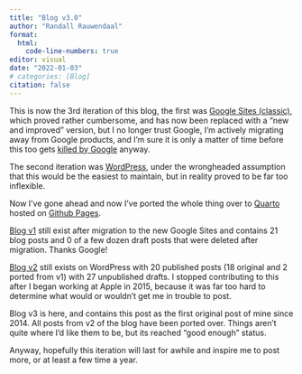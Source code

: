```yaml
---
title: "Blog v3.0"
author: "Randall Rauwendaal"
format: 
  html:
    code-line-numbers: true
editor: visual
date: "2022-01-03"
# categories: [Blog]
citation: false
---
```


This is now the 3rd iteration of this blog, the first was [Google Sites (classic)](https://en.wikipedia.org/wiki/Google_Sites), which proved rather cumbersome, and has now been replaced with a "new and improved" version, but I no longer trust Google, I'm actively migrating away from Google products, and I'm sure it is only a matter of time before this too gets [killed by Google](https://killedbygoogle.com/) anyway.

The second iteration was [WordPress](https://wordpress.com), under the wrongheaded assumption that this would be the easiest to maintain, but in reality proved to be far too inflexible.

Now I've gone ahead and now I've ported the whole thing over to [Quarto](https://quarto.org/) hosted on [Github Pages](https://pages.github.com/).

[Blog v1](https://sites.google.com/a/rauwendaal.net/randall-rauwendaal/blog) still exist after migration to the new Google Sites and contains 21 blog posts and 0 of a few dozen draft posts that were deleted after migration. Thanks Google!

[Blog v2](https://randallr.wordpress.com) still exists on WordPress with 20 published posts (18 original and 2 ported from v1) with 27 unpublished drafts. I stopped contributing to this after I began working at Apple in 2015, because it was far too hard to determine what would or wouldn't get me in trouble to post.

Blog v3 is here, and contains this post as the first original post of mine since 2014. All posts from v2 of the blog have been ported over. Things aren't quite where I'd like them to be, but its reached "good enough" status.

Anyway, hopefully this iteration will last for awhile and inspire me to post more, or at least a few time a year.
